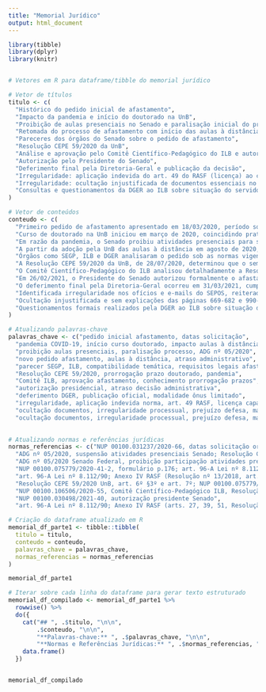 ```yaml
---
title: "Memorial Jurídico"
output: html_document
---
```


```r
library(tibble)
library(dplyr)
library(knitr)


# Vetores em R para dataframe/tibble do memorial jurídico

# Vetor de títulos
titulo <- c(
  "Histórico do pedido inicial de afastamento",
  "Impacto da pandemia e início do doutorado na UnB",
  "Proibição de aulas presenciais no Senado e paralisação inicial do processo",
  "Retomada do processo de afastamento com início das aulas à distância",
  "Pareceres dos órgãos do Senado sobre o pedido de afastamento",
  "Resolução CEPE 59/2020 da UnB",
  "Análise e aprovação pelo Comitê Científico-Pedagógico do ILB e autoridades do Senado",
  "Autorização pelo Presidente do Senado",
  "Deferimento final pela Diretoria-Geral e publicação da decisão",
  "Irregularidade: aplicação indevida do art. 49 do RASF (licença) ao caso de afastamento",
  "Irregularidade: ocultação injustificada de documentos essenciais no processo",
  "Consultas e questionamentos da DGER ao ILB sobre situação do servidor"
)

# Vetor de conteúdos
conteudo <- c(
  "Primeiro pedido de afastamento apresentado em 18/03/2020, período solicitado inicialmente de 17/04/2020 a 31/12/2023 (NUP 00100.031237/2020-66).",
  "Curso de doutorado na UnB iniciou em março de 2020, coincidindo praticamente com o início da pandemia de COVID-19. O curso foi inicialmente suspenso temporariamente devido à pandemia, e metade do período ocorreu sob distanciamento social e aulas à distância, gerando impactos significativos.",
  "Em razão da pandemia, o Senado proibiu atividades presenciais para servidores por meio do Ato da Diretoria Geral (ADG nº 05/2020, art. 2º), suspendendo assim autorizações para participação em capacitação presencial, o que levou à paralisação temporária do processo de afastamento.",
  "A partir da adoção pela UnB das aulas à distância em agosto de 2020, foi protocolado novo pedido adaptado para o período de 24/10/2020 a 16/08/2024 (NUP 00100.075779/2020-41-2 e formulário p.176). A SEGP exigiu cumprimento de prazo prévio de 30 dias, tratando o novo pedido como distinto, causando atraso adicional no início efetivo do afastamento.",
  "Órgãos como SEGP, ILB e DGER analisaram o pedido sob as normas vigentes (art. 96-A da Lei nº 8.112/90; art. 35 e 39 do Anexo IV do RASF - Resolução nº 13/2018). A SEGP confirmou compatibilidade temática (Ciência Política) com as funções do servidor (NUP 00100.086462/2020-30, 188-189). ILB reconheceu atrasos decorrentes da pandemia e confirmou cumprimento dos requisitos legais, apesar de apontar ausência de edital interno (Portaria ILB nº 01/2017). Finalmente, o ILB recomendou prazo máximo do afastamento até 16/08/2024, sem flexibilizar mesmo com impactos da pandemia (NUP 00100.106506/2020-55, p.629).",
  "A Resolução CEPE 59/2020 da UnB, de 28/07/2020, determinou que o semestre 1/2020 não contaria para limites de permanência máxima e obrigava os programas de pós-graduação a prorrogarem prazos finais dos estudantes, descontando períodos de suspensão e de aulas à distância (art. 6º, §3º e art. 7º). Esta resolução integrava o processo desde o início e foi conhecida e considerada pelo Senado antes de aprovar o afastamento do servidor (NUP 00100.075779/2020-41-2).",
  "O Comitê Científico-Pedagógico do ILB analisou detalhadamente a Resolução CEPE 59/2020 em reunião de 06/11/2020 (NUP 00100.106506/2020-55, p.631-632), aprovando expressamente o afastamento do servidor, ciente da extensão dos prazos definida pela UnB. Na sequência, a Diretoria-Geral do Senado e a Presidência autorizaram a participação do servidor no doutorado nos termos apresentados e debatidos.",
  "Em 26/02/2021, o Presidente do Senado autorizou formalmente o afastamento do servidor, embora a Diretoria-Geral já pudesse ter autorizado anteriormente (NUP 00100.030498/2021-40, p.633).",
  "O deferimento final pela Diretoria-Geral ocorreu em 31/03/2021, cumprindo os requisitos do art. 96-A da Lei nº 8.112/90 e dos arts. 27, 39 e 51 do Anexo IV do RASF (Resolução nº 13/2018), na modalidade ônus limitado, sendo devidas apenas as parcelas remuneratórias ordinárias. A decisão foi publicada no BASF nº 7778, em 06/04/2021, formalizando o afastamento no período de 24/10/2020 a 16/08/2024 (NUP 00100.030498/2021-40, p.634-638 e 639-643).",
  "Identificada irregularidade nos ofícios e e-mails do SEPOS, reiteradamente citando o art. 49 do RASF, que trata especificamente de licença capacitação e não de afastamento para pós-graduação (NUPs p.644-645, 657, 662). A aplicação indevida dessa norma sugere tentativa de imposição de sanções ou ameaças não cabíveis ao caso do servidor, configurando equívoco normativo e desvio processual.",
  "Ocultação injustificada e sem explicações das páginas 669-682 e 990-995, bem como 1044-1294 do processo. Esses documentos, sobretudo relatórios e comunicações com o SEPOS, são cruciais para demonstrar irregularidades apontadas pelo servidor quanto à atuação do ILB, prejudicando gravemente a defesa em fases decisivas. Essa ação reforça a tese de manipulação documental e prática danosa contra o servidor.",
  "Questionamentos formais realizados pela DGER ao ILB sobre situação do servidor, incluindo dúvidas sobre relatórios e atividades acadêmicas apresentadas, com destaque para argumentos e esclarecimentos já antecipados pela defesa do servidor refutando eventuais alegações de ausência ou falta de comunicação (páginas 933, 996, 1035-1043)."
)

# Atualizando palavras-chave
palavras_chave <- c("pedido inicial afastamento, datas solicitação",
  "pandemia COVID-19, início curso doutorado, impacto aulas à distância",
  "proibição aulas presenciais, paralisação processo, ADG nº 05/2020",
  "novo pedido afastamento, aulas à distância, atraso administrativo",
  "parecer SEGP, ILB, compatibilidade temática, requisitos legais afastamento",
  "Resolução CEPE 59/2020, prorrogação prazo doutorado, pandemia",
  "Comitê ILB, aprovação afastamento, conhecimento prorrogação prazos",
  "autorização presidencial, atraso decisão administrativa",
  "deferimento DGER, publicação oficial, modalidade ônus limitado",
  "irregularidade, aplicação indevida norma, art. 49 RASF, licença capacitação, afastamento",
  "ocultação documentos, irregularidade processual, prejuízo defesa, manipulação documental, SEPOS, ILB",
  "ocultação documentos, irregularidade processual, prejuízo defesa, manipulação documental, SEPOS, ILB")
  

# Atualizando normas e referências jurídicas
normas_referencias <- c("NUP 00100.031237/2020-66, datas solicitação original",
  "ADG nº 05/2020, suspensão atividades presenciais Senado; Resolução CEPE 59/2020, UnB",
  "ADG nº 05/2020 Senado Federal, proibição participação atividades presenciais",
  "NUP 00100.075779/2020-41-2, formulário p.176; art. 96-A Lei nº 8.112/90",
  "art. 96-A Lei nº 8.112/90; Anexo IV RASF (Resolução nº 13/2018, art. 35 e 39); NUP 00100.086462/2020-30; Portaria ILB nº 01/2017",
  "Resolução CEPE 59/2020 UnB, art. 6º §3º e art. 7º; NUP 00100.075779/2020-41-2",
  "NUP 00100.106506/2020-55, Comitê Científico-Pedagógico ILB, Resolução CEPE 59/2020 UnB",
  "NUP 00100.030498/2021-40, autorização presidente Senado",
  "art. 96-A Lei nº 8.112/90; Anexo IV RASF (arts. 27, 39, 51, Resolução nº 13/2018); BASF nº 7778, publicação oficial", "art. 49 RASF, licença capacitação; NUPs p.644-645, 657, 662","páginas ocultadas 669-682, 990-995, 1044-1294; NUP 00100.100844/2023-26, 00100.025718/2023-8, 00100.156021/2023-55","páginas ocultadas 669-682, 990-995, 1044-1294; NUP 00100.100844/2023-26, 00100.025718/2023-8, 00100.156021/2023-55")

# Criação do dataframe atualizado em R
memorial_df_parte1 <- tibble::tibble(
  titulo = titulo,
  conteudo = conteudo,
  palavras_chave = palavras_chave,
  normas_referencias = normas_referencias
)

memorial_df_parte1


```


```r

# Iterar sobre cada linha do dataframe para gerar texto estruturado
memorial_df_compilado <- memorial_df_parte1 %>%
  rowwise() %>%
  do({
    cat("## ", .$titulo, "\n\n",
        .$conteudo, "\n\n",
        "**Palavras-chave:** ", .$palavras_chave, "\n\n",
        "**Normas e Referências Jurídicas:** ", .$normas_referencias, "\n\n---\n\n", sep = "")
    data.frame()
  })


memorial_df_compilado
```
